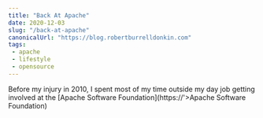 ```yaml
---
title: "Back At Apache"
date: 2020-12-03
slug: "/back-at-apache"
canonicalUrl: "https://blog.robertburrelldonkin.com"
tags:
 - apache
 - lifestyle
 - opensource
---
```


Before my injury in 2010, I spent most of my time outside my day job getting involved at the
[Apache Software Foundation](https://'>Apache Software Foundation)